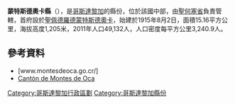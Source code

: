 {{Coord|9|56|28|N|84|0|34|W|display=title}}

'''蒙特斯德奧卡縣'''（{{lang-es|Cantón de Montes de Oca}}），是[[哥斯達黎加|哥斯達黎加]]的縣份，位於該國中部，由[[聖何塞省_(哥斯達黎加)|聖何塞省]]負責管轄，首府設於[[聖佩德羅德蒙特斯德奧卡區|聖佩德羅德蒙特斯德奧卡]]，始建於1915年8月2日，面積15.16平方公里，海拔高度1,205米，2011年人口49,132人，人口密度每平方公里3,240.9人。

==參考資料==
* [www.montesdeoca.go.cr/]
* [https://web.archive.org/web/20070809115032/http://www.sanjosemetropolitano.org/ModMunicipalidades/MontesDeOca/Canton_Montes_de_Oca.htm Cantón de Montes de Oca]

{{哥斯達黎加省份}}
[[Category:哥斯達黎加行政區劃|Category:哥斯達黎加行政區劃]]
[[Category:哥斯達黎加縣份|Category:哥斯達黎加縣份]]